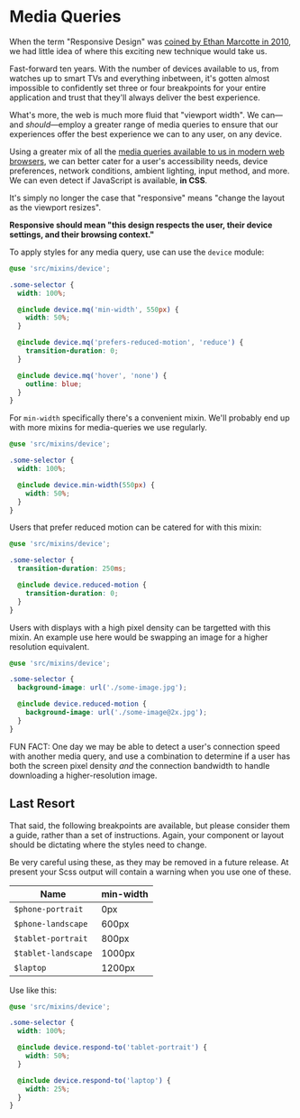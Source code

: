
<Meta title="Styles|Media Queries" />

# Media Queries

When the term "Responsive Design" was [coined by Ethan Marcotte in 2010](https://alistapart.com/article/responsive-web-design/), we had little idea of where this exciting new technique would take us.

Fast-forward ten years. With the number of devices available to us, from watches up to smart TVs and everything inbetween, it's gotten almost impossible to confidently set three or four breakpoints for your entire application and trust that they'll always deliver the best experience.

What's more, the web is much more fluid that "viewport width". We can—and *should*—employ a greater range of media queries to ensure that our experiences offer the best experience we can to any user, on any device.

Using a greater mix of all the [media queries available to us in modern web browsers](https://developer.mozilla.org/en-US/docs/Web/CSS/Media_Queries/Using_media_queries), we can better cater for a user's accessibility needs, device preferences, network conditions, ambient lighting, input method, and more. We can even detect if JavaScript is available, **in CSS**.

It's simply no longer the case that "responsive" means "change the layout as the viewport resizes".

**Responsive should mean "this design respects the user, their device settings, and their browsing context."**

To apply styles for any media query, use can use the `device` module:

```scss
@use 'src/mixins/device';

.some-selector {
  width: 100%;

  @include device.mq('min-width', 550px) {
    width: 50%;
  }

  @include device.mq('prefers-reduced-motion', 'reduce') {
    transition-duration: 0;
  }

  @include device.mq('hover', 'none') {
    outline: blue;
  }
}
```

For `min-width` specifically there's a convenient mixin. We'll probably end up with more mixins for media-queries we use regularly.

```scss
@use 'src/mixins/device';

.some-selector {
  width: 100%;

  @include device.min-width(550px) {
    width: 50%;
  }
}
```

Users that prefer reduced motion can be catered for with this mixin:

```scss
@use 'src/mixins/device';

.some-selector {
  transition-duration: 250ms;

  @include device.reduced-motion {
    transition-duration: 0;
  }
}
```

Users with displays with a high pixel density can be targetted with this mixin. An example use here would be swapping an image for a higher resolution equivalent.

```scss
@use 'src/mixins/device';

.some-selector {
  background-image: url('./some-image.jpg');

  @include device.reduced-motion {
    background-image: url('./some-image@2x.jpg');
  }
}
```

FUN FACT: One day we may be able to detect a user's connection speed with another media query, and use a combination to determine if a user has both the screen pixel density *and* the connection bandwidth to handle downloading a higher-resolution image.

## Last Resort

That said, the following breakpoints are available, but please consider them a guide, rather than a set of instructions. Again, your component or layout should be dictating where the styles need to change.

Be very careful using these, as they may be removed in a future release. At present your Scss output will contain a warning when you use one of these.

Name                | min-width
--------------------|----------
`$phone-portrait`   | 0px
`$phone-landscape`  | 600px
`$tablet-portrait`  | 800px
`$tablet-landscape` | 1000px
`$laptop`           | 1200px

Use like this:

```scss
@use 'src/mixins/device';

.some-selector {
  width: 100%;

  @include device.respond-to('tablet-portrait') {
    width: 50%;
  }

  @include device.respond-to('laptop') {
    width: 25%;
  }
}
```
